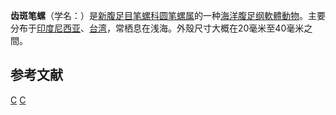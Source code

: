 {{Speciesbox
| taxon = Nebularia edentula
| authority = (Swainson, 1823)
| image = Naturalis Biodiversity Center - ZMA.MOLL.22442 - Mitra edentula Swainson, 1823 - Mitridae - Mollusc shell.jpeg
| synonyms_ref = {{r|WoRMS_1063144}}
| synonyms =
* ''Conus edentulus'' {{small|Reeve, 1844}}
* ''Dibaphus edentula'' {{small|(Swainson, 1823)}}{{r|shell_1234}}
* ''Dibaphus philippii'' {{small|Crosse, 1858}}
* ''Mitra'' (''Dibaphus'') ''edentula'' {{small|Swainson, 1823}}
* ''Mitra edentula'' {{small|Swainson, 1823}}（原來組合）
* ''Pterygia edentula'' {{small|(Swainson, 1823)}}
}}

'''齿斑笔螺'''（学名：''{{lang|la|Nebularia edentula}}''）是[[新腹足目|新腹足目]][[笔螺科|笔螺科]]{{r|shell_1234}}[[圆笔螺属|圆笔螺属]]{{r|WoRMS_1063144}}的一种[[海洋生物|海洋]][[腹足纲|腹足纲]][[軟體動物|軟體動物]]{{r|WoRMS_1063144}}。主要分布于[[印度尼西亚|印度尼西亚]]{{r|shell_1234}}、[[台湾|台湾]]{{r|shell_1234}}，常栖息在浅海{{r|shell_1234}}。外殼尺寸大概在20毫米至40毫米之間。

==参考文献==
{{reflist|refs=
<ref name="shell_1234">{{cite web
 |url=http://shell.sinica.edu.tw/chinese/shellbase_detail.php?science_no=1234
 |title=国际贝库：齿斑笔螺|publisher=台湾贝类资料库
 |access-date=2009-08-11 |language=zh-hant }}</ref>
<ref name="WoRMS_1063144">{{WoRMS |id=1063144
 |title=''Nebularia edentula (Swainson, 1823) 
 |date=2018-03-03 |access-date=2019-04-23 }}</ref>
}}

{{Taxonbar}}
[[Category:圆笔螺属|C]]
[[Category:_1823年描述的动物|C]]